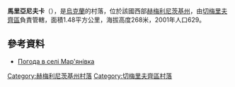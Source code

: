 {{coord|48|51|24|N|26|15|40|E|scale:100000|display=title}}

'''馬里亞尼夫卡'''（{{lang-uk|Мар'янівка}}），是[[烏克蘭|烏克蘭]]的村落，位於該國西部[[赫梅利尼茨基州|赫梅利尼茨基州]]，由[[切梅里夫齊區|切梅里夫齊區]]負責管轄，面積1.48平方公里，海拔高度268米，2001年人口629。

==參考資料==
* [http://weather.in.ua/ua/hmel'nickaja/15044 Погода в селі Мар'янівка] {{Wayback|url=http://weather.in.ua/ua/hmel%27nickaja/15044 |date=20111220134934 }}

{{DEFAULTSORT:Мар'янівка}}
[[Category:赫梅利尼茨基州村落|Category:赫梅利尼茨基州村落]]
[[Category:切梅里夫齊區村落|Category:切梅里夫齊區村落]]


{{Khmelnytskyi-geo-stub}}